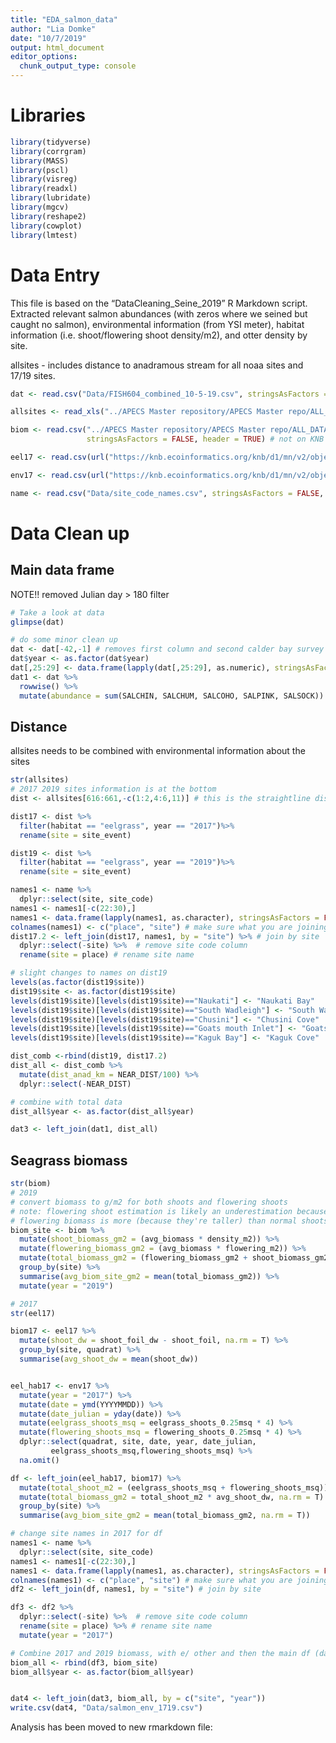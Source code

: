 ```yaml
---
title: "EDA_salmon_data"
author: "Lia Domke"
date: "10/7/2019"
output: html_document
editor_options: 
  chunk_output_type: console
---
```


# Libraries
```r
library(tidyverse)
library(corrgram)
library(MASS)
library(pscl)
library(visreg)
library(readxl)
library(lubridate)
library(mgcv)
library(reshape2)
library(cowplot)
library(lmtest)
```

# Data Entry
This file is based on the "DataCleaning_Seine_2019" R Markdown script. Extracted relevant salmon abundances (with zeros where we seined but caught no salmon), environmental information (from YSI meter), habitat information (i.e. shoot/flowering shoot density/m2), and otter density by site. 

allsites - includes distance to anadramous stream for all noaa sites and 17/19 sites. 
```r
dat <- read.csv("Data/FISH604_combined_10-5-19.csv", stringsAsFactors = FALSE, header = TRUE)

allsites <- read_xls("../APECS Master repository/APECS Master repo/ALL_DATA/Lia_fish/dist2_anad_allsites_102319.xls", sheet = 1) # not on KNB

biom <- read.csv("../APECS Master repository/APECS Master repo/ALL_DATA/seagrass_biomass_conversions.csv",
                 stringsAsFactors = FALSE, header = TRUE) # not on KNB

eel17 <- read.csv(url("https://knb.ecoinformatics.org/knb/d1/mn/v2/object/urn%3Auuid%3Ac79aa46e-5e20-4559-86e5-64166af2cf94", method = "libcurl"),stringsAsFactors = FALSE, header = TRUE)

env17 <- read.csv(url("https://knb.ecoinformatics.org/knb/d1/mn/v2/object/urn%3Auuid%3A5e946e41-4f5f-4499-9969-766f01113971", method = "libcurl"), stringsAsFactors = FALSE, header = TRUE)

name <- read.csv("Data/site_code_names.csv", stringsAsFactors = FALSE, header = TRUE) # updated location 9/20

```
# Data Clean up
## Main data frame
NOTE!! removed Julian day > 180 filter
```r
# Take a look at data
glimpse(dat)

# do some minor clean up 
dat <- dat[-42,-1] # removes first column and second calder bay survey (didn't happen)
dat$year <- as.factor(dat$year)
dat[,25:29] <- data.frame(lapply(dat[,25:29], as.numeric), stringsAsFactors = FALSE) # make sure salmon abundance is numeric
dat1 <- dat %>%
  rowwise() %>%
  mutate(abundance = sum(SALCHIN, SALCHUM, SALCOHO, SALPINK, SALSOCK))

```

## Distance
allsites needs to be combined with environmental information about the sites
```r
str(allsites)
# 2017 2019 sites information is at the bottom
dist <- allsites[616:661,-c(1:2,4:6,11)] # this is the straightline distance to nearest stream

dist17 <- dist %>%
  filter(habitat == "eelgrass", year == "2017")%>%
  rename(site = site_event) 

dist19 <- dist %>%
  filter(habitat == "eelgrass", year == "2019")%>%
  rename(site = site_event) 

names1 <- name %>%
  dplyr::select(site, site_code)
names1 <- names1[-c(22:30),]
names1 <- data.frame(lapply(names1, as.character), stringsAsFactors = FALSE)
colnames(names1) <- c("place", "site") # make sure what you are joining has the same column name
dist17.2 <- left_join(dist17, names1, by = "site") %>% # join by site
  dplyr::select(-site) %>%  # remove site code column
  rename(site = place) # rename site name

# slight changes to names on dist19
levels(as.factor(dist19$site))
dist19$site <- as.factor(dist19$site)
levels(dist19$site)[levels(dist19$site)=="Naukati"] <- "Naukati Bay"
levels(dist19$site)[levels(dist19$site)=="South Wadleigh"] <- "South Wadleigh Island"
levels(dist19$site)[levels(dist19$site)=="Chusini"] <- "Chusini Cove"
levels(dist19$site)[levels(dist19$site)=="Goats mouth Inlet"] <- "Goats mouth inlet"
levels(dist19$site)[levels(dist19$site)=="Kaguk Bay"] <- "Kaguk Cove"

dist_comb <-rbind(dist19, dist17.2)
dist_all <- dist_comb %>%
  mutate(dist_anad_km = NEAR_DIST/100) %>%
  dplyr::select(-NEAR_DIST)

# combine with total data
dist_all$year <- as.factor(dist_all$year)

dat3 <- left_join(dat1, dist_all)
```

## Seagrass biomass
```r
str(biom) 
# 2019
# convert biomass to g/m2 for both shoots and flowering shoots
# note: flowering shoot estimation is likely an underestimation because 
# flowering biomass is more (because they're taller) than normal shoots. 
biom_site <- biom %>%
  mutate(shoot_biomass_gm2 = (avg_biomass * density_m2)) %>% 
  mutate(flowering_biomass_gm2 = (avg_biomass * flowering_m2)) %>%
  mutate(total_biomass_gm2 = (flowering_biomass_gm2 + shoot_biomass_gm2)) %>%
  group_by(site) %>%
  summarise(avg_biom_site_gm2 = mean(total_biomass_gm2)) %>%
  mutate(year = "2019")

# 2017
str(eel17)

biom17 <- eel17 %>%
  mutate(shoot_dw = shoot_foil_dw - shoot_foil, na.rm = T) %>%
  group_by(site, quadrat) %>%
  summarise(avg_shoot_dw = mean(shoot_dw))


eel_hab17 <- env17 %>%
  mutate(year = "2017") %>%
  mutate(date = ymd(YYYYMMDD)) %>%
  mutate(date_julian = yday(date)) %>%
  mutate(eelgrass_shoots_msq = eelgrass_shoots_0.25msq * 4) %>%
  mutate(flowering_shoots_msq = flowering_shoots_0.25msq * 4) %>%
  dplyr::select(quadrat, site, date, year, date_julian,
         eelgrass_shoots_msq,flowering_shoots_msq) %>%
  na.omit()

df <- left_join(eel_hab17, biom17) %>%
  mutate(total_shoot_m2 = (eelgrass_shoots_msq + flowering_shoots_msq)) %>%
  mutate(total_biomass_gm2 = total_shoot_m2 * avg_shoot_dw, na.rm = T) %>%
  group_by(site) %>%
  summarise(avg_biom_site_gm2 = mean(total_biomass_gm2, na.rm = T))

# change site names in 2017 for df 
names1 <- name %>%
  dplyr::select(site, site_code)
names1 <- names1[-c(22:30),]
names1 <- data.frame(lapply(names1, as.character), stringsAsFactors = FALSE)
colnames(names1) <- c("place", "site") # make sure what you are joining has the same column name
df2 <- left_join(df, names1, by = "site") # join by site

df3 <- df2 %>%
  dplyr::select(-site) %>%  # remove site code column
  rename(site = place) %>% # rename site name
  mutate(year = "2017")

# Combine 2017 and 2019 biomass, with e/ other and then the main df (dat)
biom_all <- rbind(df3, biom_site)
biom_all$year <- as.factor(biom_all$year)


dat4 <- left_join(dat3, biom_all, by = c("site", "year"))
write.csv(dat4, "Data/salmon_env_1719.csv")
```

Analysis has been moved to new rmarkdown file: 